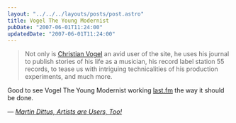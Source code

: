 ```yaml
---
layout: "../../../layouts/posts/post.astro"
title: Vogel The Young Modernist
pubDate: "2007-06-01T11:24:00"
updatedDate: "2007-06-01T11:24:00"
---
```


> Not only is [Christian Vogel](http://www.last.fm/user/cristian_vogel/) an avid user of the site, he uses his journal to publish stories of his life as a musician, his record label station 55 records, to tease us with intriguing technicalities of his production experiments, and much more.

Good to see Vogel The Young Modernist working [last.fm](https://www.last.fm/) the way it should be done.

— <cite>[Martin Dittus, _Artists are Users, Too!_](http://blog.last.fm/2007/05/19/artists-are-users-too)</cite>
